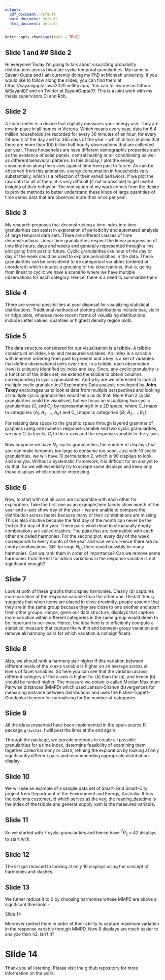 ```yaml
---
output:
  pdf_document: default
  word_document: default
  html_document: default
---
```



```r
knitr::opts_chunk$set(echo = TRUE)
```

## Slide 1 and ## Slide 2


Hi everyone! Today I'm going to talk about visualizing probability distributions across bivariate cyclic temporal granularities. My name is Sayani Gupta and I am currently doing my PhD at Monash university. If you would like to follow along the slides, you can find them at https://sayanigupta-ows2020.netlify.app/. You can follow me on Github @Sayani07 and on Twitter at SayaniGupta07. This is a joint work with my thesis supervisors Di and Rob.


## Slide 2
A smart meter is a device that digitally measures your energy use. They are now in place in all homes in Victoria. Which means every year, data for 6.4 million households are recorded for every 30 minutes of an hour, for every 24 hours of the day and for 365 days of the year - which in turn implies that there are more than 100 billion half hourly observations that are collected per year. These households are have different demographic properties such as the existence of solar panels, central heating or air conditioning as well as different behavioral patterns. In this display, I plot the energy consumption along the y-axis against time from past to future. As can be observed from this animation, energy consumption in households vary substantially, which is a reflection of their varied behaviors. If we plot the raw data for all of them, it is very difficult (if not impossible) to get useful insights of their behavior.
The motivation of my work comes from the desire to provide methods to better understand these kinds of large quantities of time series data that are observed more than once per year. 

## Slide 3

My research proposes that deconstructing a time index into time granularities can assist in exploration of periodicity and automated analysis of large temporal data sets. There are different classes of time deconstructions. Linear time granularities respect the linear progression of time like hours, days and weeks and generally represented through a line plot going from past to future. Cyclic granularities like hour of the day or day of the week could be used to explore periodicities in the data. These granularities can be considered to be categorical variables (ordered or unordered) which induces a grouping of the observations, that is, going from linear to cyclic we have a scenario where we have multiple observations for each category. Hence, there is a need to summarize them.

## Slide 4

<!-- In these cases, it is common to see aggregates of a numeric response variable or just one particular summary statistic. But studying aggregates hides the distributions of the response variable at finer temporal scales. Hence we decided to look at the probability distribution to summarize these multiple observations.  -->

There are several possibilities at your disposal for visualizing statistical distributions. Traditional methods of plotting distributions include box, violin or ridge plots, whereas more recent forms of visuslizing distributions include Letter values, quantiles or highest density region plots.


## Slide 5

The data structure considered for our visualisation is a tsibble. A tsibble consists of an index, key and measured variables. An index is a variable with inherent ordering from past to present and a key is a set of variables that define observational units over time. In a tsibble, each observation (row) is uniquely identified by index and key. Since, any cyclic granularity is a function of the index set, we extend the tsibble to obtain columns corresponding to cyclic granularities. And why are we interested to look at multiple cyclic granularities?  Exploratory Data analysis developed by **John Tukey** encourages us to look at data from multiple perspectives and looking at multiple cyclic granularities would help us do that. More than 2 cyclic granularities could be visualised, but we focus on visualizing two cyclic granularities ($C_i$ and $C_j$) by representating it in a 2D space, where C_i maps to categories $\{A_1, A_2, \dots, A_K\}$ and C_j maps to categories $\{B_1, B_2, \dots, B_L\}$ 


For relating data space to the graphic space through layered grammar of graphics using one numeric response variable and two cyclic granularities, we map $C_i$ to facets, $C_j$ to the x-axis and the response variable to the y-axis. 

Now suppose we have $N_C$ cyclic granularities, the number of displays that you can make becomes too large to consume too soon. Just with 10 cyclic granularities, we  will have 10 permutation 2, which is 90 displays to look and analyze. Without a systematic framework, it is difficult for an analyst to do that. So we will essentially try to scrape some displays and keep only those displays which could be interesting.

## Slide 6

Now, to start with not all pairs are compatible with each other for exploration. Take the first one as an example,here facets show month of the year and x-axis show day of the year - we are unable to compare the distribution across facets because many of their combinations are missing. This is also intuitive because the first day of the month can never be the 2nd or 3rd day of the year. These pairs which lead to structurally empty combinations are called clashes. The pairs that are compatible with each other  are called harmonies. For the second plot, every day of the week corresponds to every month of the year and vice versa. Hence there are no empty combinations. Still for large $N_C$, there could possibly be many harmonies. Can we rank them in order of importance? Can we remove some harmonies from the list for which variations in the response variable is not significant enough?


## Slide 7

Look at both of these graphs that display harmonies. Clearly (b) captures more variation of the response variable than the other one. Gestalt theory suggests that when items are placed in close proximity, people assume that they are in the same group because they are close to one another and apart from other groups. Hence, given our data structure, displays that capture more variation within different categories in the same group would deem to be important to our eyes. Hence, the idea here is to efficiently compute a statistical measure that capture the within and between group variation and remove all harmony pairs for which variation is not significant.

## Slide 8

Also, we should rank a harmony pair higher if this variation between different levels of the x-axis variable is higher on an average across all levels of facet variables. So here you can see that the variation across different category of the x-axis is higher for (b) than for (a), and hence (b) should be ranked higher. The measure we obtain is called Median Maximum Pairwise distances (MMPD) which used Jenson-Shanon disvergences for measuring distance between distributions and uses the Fisher–Tippett–Gnedenko theorem for normalising for the number of categories.


## Slide 9

All the ideas presented  have been implemented in the open-source R package `gravitas`. I will post the links at the end again.

Through the package, we provide methods to create all possible granularities for a time index, determine feasibility of examining them together called harmony or clash, refining the exploration by looking at only significantly different pairs and recommending appropriate distribution display.

## Slide 10

We will see an example of a sample data set of Smart-Grid Smart-City project from Department of the Environment and Energy, Australia. It has the columns customer_id which serves as the key, the reading_datetime is the index of the tsibble and general_supply_kwh is the measured variable. 

## Slide 11
So we started with $7$ cyclic granularities and hence have $^7P_2$ =  $42$ displays to start with.  


## Slide 12

The list got reduced to looking at only 16 displays using the concept of harmonies and clashes.

## Slide 13


We futher reduce it to $6$ by choosing harmonies whose MMPD are above a significant threshold - 

Slide 14

Moreover ranked them in order of their ability to capture maximum  variation in the response variable through MMPD. Now 6 displays are much easier to analyze than 42, isn't it?

# Slide 14

Thank you all listening. Please visit the github repository for more information on the work.
